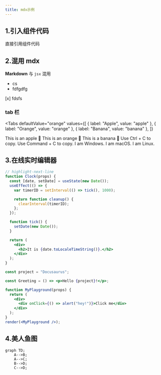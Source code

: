 ---
title: mdx示例
---


## 1.引入组件代码

<Highlight color="#25c2a0">直接引用组件代码</Highlight>

## 2.混用 mdx

**Markdown** 与 <code>jsx</code> 混用

- cs
- fdfgdfg

[x] fdsfs

### tab 栏

<Tabs
  defaultValue="orange"
  values={[
    { label: "Apple", value: "apple" },
    { label: "Orange", value: "orange" },
    { label: "Banana", value: "banana" },
  ]}
>
  <TabItem value="apple" label="Apple" default>
    This is an apple 🍎
  </TabItem>
  <TabItem value="orange" label="Orange">
    This is an orange 🍊
  </TabItem>
  <TabItem value="banana" label="Banana">
    This is a banana 🍌
  </TabItem>
</Tabs>

<Tabs groupId="operating-systems">
  <TabItem value="win" label="Windows">
    Use Ctrl + C to copy.
  </TabItem>
  <TabItem value="mac" label="macOS">
    Use Command + C to copy.
  </TabItem>
</Tabs>

<Tabs groupId="operating-systems">
  <TabItem value="win" label="Windows">
    I am Windows.
  </TabItem>
  <TabItem value="mac" label="macOS">
    I am macOS.
  </TabItem>
  <TabItem value="linux" label="Linux">
    I am Linux.
  </TabItem>
</Tabs>

## 3.在线实时编辑器

```jsx title="/src/suport/index" {1,4-6,11} showLineNumbers live
// highlight-next-line
function Clock(props) {
  const [date, setDate] = useState(new Date());
  useEffect(() => {
    var timerID = setInterval(() => tick(), 1000);

    return function cleanup() {
      clearInterval(timerID);
    };
  });

  function tick() {
    setDate(new Date());
  }

  return (
    <div>
      <h2>It is {date.toLocaleTimeString()}.</h2>
    </div>
  );
}
```

```jsx live noInline
const project = "Docusaurus";

const Greeting = () => <p>Hello {project}!</p>;

function MyPlayground(props) {
  return (
    <div>
      <div onClick={() => alert("hey!")}>Click me</div>
    </div>
  );
}
render(<MyPlayground />);
```

## 4.美人鱼图

```mermaid
graph TD;
    A-->B;
    A-->C;
    B-->D;
    C-->D;
```
